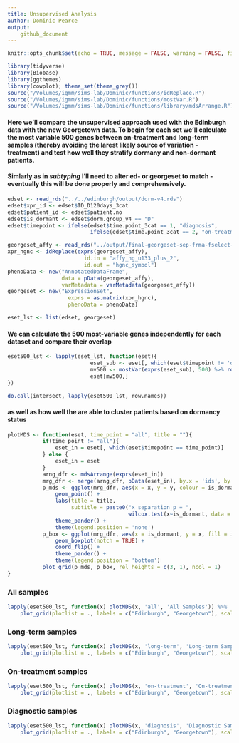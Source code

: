 ```yaml
---
title: Unsupervised Analysis
author: Dominic Pearce
output:
    github_document
---
```


```r
knitr::opts_chunk$set(echo = TRUE, message = FALSE, warning = FALSE, fig.align = 'center')
```

```r
library(tidyverse)
library(Biobase)
library(ggthemes)
library(cowplot); theme_set(theme_grey())
source("/Volumes/igmm/sims-lab/Dominic/functions/idReplace.R")
source("/Volumes/igmm/sims-lab/Dominic/functions/mostVar.R")
source("/Volumes/igmm/sims-lab/Dominic/functions/library/mdsArrange.R")
```

#### Here we'll compare the unsupervised approach used with the Edinburgh data with the new Georgetown data. To begin for each set we'll calculate the most variable 500 genes between on-treatment and long-term samples (thereby avoiding the larest likely source of variation - treatment) and test how well they stratify dormany and non-dormant patients.

#### Simlarly as in *subtyping* I'll need to alter ed- or georgeset to match - eventually this will be done properly and comprehensively.

```r
edset <- read_rds("../../edinburgh/output/dorm-v4.rds")
edset$xpr_id <- edset$ID_D120days_3cat
edset$patient_id <- edset$patient.no
edset$is_dormant <- edset$dorm.group_v4 == "D"
edset$timepoint <- ifelse(edset$time.point_3cat == 1, "diagnosis", 
                          ifelse(edset$time.point_3cat == 2, "on-treatment", "long-term"))

georgeset_affy <- read_rds("../output/final-georgeset-sep-frma-fselect-loess-clin-cb.Rds")
xpr_hgnc <- idReplace(exprs(georgeset_affy), 
                        id.in = "affy_hg_u133_plus_2", 
                        id.out = "hgnc_symbol")
phenoData <- new("AnnotatedDataFrame", 
                 data = pData(georgeset_affy),  
                 varMetadata = varMetadata(georgeset_affy))
georgeset <- new("ExpressionSet", 
                   exprs = as.matrix(xpr_hgnc), 
                   phenoData = phenoData)

eset_lst <- list(edset, georgeset)
```

#### We can calculate the 500 most-variable genes independently for each dataset and compare their overlap

```r
eset500_lst <- lapply(eset_lst, function(eset){
                          eset_sub <- eset[, which(eset$timepoint != 'diagnosis')]
                          mv500 <- mostVar(exprs(eset_sub), 500) %>% row.names()
                          eset[mv500,]
})

do.call(intersect, lapply(eset500_lst, row.names))
```

#### as well as how well the are able to cluster patients based on dormancy status

```r
plotMDS <- function(eset, time_point = "all", title = ""){
           if(time_point != "all"){
               eset_in = eset[, which(eset$timepoint == time_point)]
           } else {
               eset_in = eset 
           }
           arng_dfr <- mdsArrange(exprs(eset_in))
           mrg_dfr <- merge(arng_dfr, pData(eset_in), by.x = 'ids', by.y = 'xpr_id')
           p_mds <- ggplot(mrg_dfr, aes(x = x, y = y, colour = is_dormant)) + 
               geom_point() + 
               labs(title = title,
                    subtitle = paste0("x separation p = ", 
                                      wilcox.test(x~is_dormant, data = mrg_dfr)$p.value)) +
               theme_pander() +
               theme(legend.position = 'none')
           p_box <- ggplot(mrg_dfr, aes(x = is_dormant, y = x, fill = is_dormant)) + 
               geom_boxplot(notch = TRUE) + 
               coord_flip() + 
               theme_pander() + 
               theme(legend.position = 'bottom')
           plot_grid(p_mds, p_box, rel_heights = c(3, 1), ncol = 1)
}
```

### All samples

```r
lapply(eset500_lst, function(x) plotMDS(x, 'all', 'All Samples')) %>% 
    plot_grid(plotlist = ., labels = c("Edinburgh", "Georgetown"), scale = 0.9)
```

### Long-term samples

```r
lapply(eset500_lst, function(x) plotMDS(x, 'long-term', 'Long-term Samples')) %>% 
    plot_grid(plotlist = ., labels = c("Edinburgh", "Georgetown"), scale = 0.9)
```

### On-treatment samples

```r
lapply(eset500_lst, function(x) plotMDS(x, 'on-treatment', 'On-treatment Samples')) %>% 
    plot_grid(plotlist = ., labels = c("Edinburgh", "Georgetown"), scale = 0.9)
```

### Diagnostic samples

```r
lapply(eset500_lst, function(x) plotMDS(x, 'diagnosis', 'Diagnostic Samples')) %>% 
    plot_grid(plotlist = ., labels = c("Edinburgh", "Georgetown"), scale = 0.9)
```
